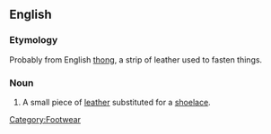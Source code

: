 ==English==

===Etymology===
Probably from English [[thong]], a strip of leather used to fasten things.

===Noun===
{{en-noun}}

# A small piece of [[leather]] substituted for a [[shoelace]].

[[Category:Footwear]]